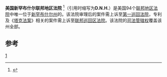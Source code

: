 {{Infobox U.S. district court
|district name =  美国新罕布什尔联邦地区法院
|abbrev =D.N.H.
|appeals to = 第一巡回
|map image name = 
|map image width = 200
|map image caption = 
|seal = 
|seal size = 160
|established = 1789年9月24日 
|judges assigned = 3
|chief judge =	Joseph Normand Laplante
|official site = http://www.nhd.uscourts.gov
}}

'''美国新罕布什尔联邦地区法院''' <ref name="中文名参考">{{cite web | url=http://finance.sina.com.cn/stock/usstock/c/20070707/03223762318.shtml | title=中文名参考 | accessdate=2013-08-08 }}</ref>（引用时缩写为'''D.N.H.'''）是美国94个[[联邦地区法院|联邦地区法院]]中唯一位于[[新罕布什尔州|新罕布什尔州]]的。该法院审理后的案件需上诉至[[美国联邦第一巡回上诉法院|第一巡回法院]]，专利及《[[塔克法案|塔克法案]]》相关的案件需上诉至[[联邦巡回区法院|联邦巡回区法院]]。该法院的[[司法管辖权|司法管辖权]]覆盖该州全部。

==参考==
{{reflist}}
{{联邦地区法院}}

[[Category:美国联邦地区法院|1]]